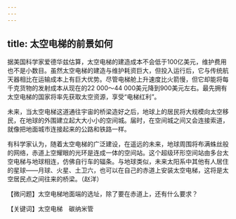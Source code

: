 ```yaml
---
---
---
```

title: 太空电梯的前景如何
---




据美国科学家爱德华兹估算，太空电梯的建造成本不会低于100亿美元，维护费用也不是小数目。虽然太空电梯的建造与维护耗资巨大，但投入运行后，它与传统航天器相比在运输成本上有巨大优势。尽管电梯舱上升速度比火箭慢，但它却能将每千克货物的发射成本从现在的22 000～44 000美元降到900美元左右。最先拥有太空电梯的国家将率先获取太空资源，享受“电梯红利”。

未来，当太空电梯这道通往宇宙的桥梁造好之后，地球上的居民将大规模向太空移民，在地球的外围建立起大大小小的空间城。届时，在空间城之间又会连接索道，就像把地面城市连接起来的公路和铁路一样。

有科学家认为，随着太空电梯的广泛建设，在遥远的未来，地球周围将布满蛛丝般的网络，赤道上空耀眼的光环是连成一体的空间站。这个超级环形空间站由多台太空电梯与地球相连，仿佛自行车的辐条。与地球类似，未来太阳系中其他有人居住的星球——月球、火星、土卫六，也可以在自己的赤道上安装太空电梯，这将是太空居民点之间往来的桥梁。（赵洋）





【微问题】太空电梯地面端的选址，除了要在赤道上，还有什么要求？

【关键词】太空电梯　碳纳米管